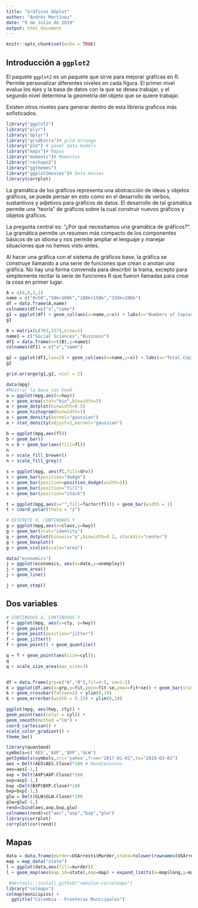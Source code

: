 ```yaml
---
title: "Gráficos GGplot"
author: "Andrés Martínez"
date: "9 de Julio de 2019"
output: html_document
---
```


```r
knitr::opts_chunk$set(echo = TRUE)
```

## Introducción a `ggplot2`

El paquete `ggplot2` es un paquete que sirve para mejorar gráficas en R. Permite personalizar diferentes niveles en cada figura. El primer nivel evalua los ejes y la basa de datos con la que se desea trabajar, y el segundo nivel determina la geometría del objeto que se quiere trabajar.

Existen otros niveles para generar dentro de esta libreria graficos más sofisticados.

```r
library("ggplot2")
library("plyr")
library("dplyr")
library("gridExtra")# grid arrange
library("plm") # panel data models
library("maps")# Mapas
library("moments")# Momentos
library("reshape2")
library("ggthemes")
library("ggplot2movies")# Data movies
library(corrplot)
```


La gramática de los gráficos representa una abstracción de ideas y objetos gráficos, se puede pensar en esto como en el desarrollo de verbos, sustantivos y adjetivos para gráficos de datos. El desarrollo de tal gramática permite una "teoría" de gráficos sobre la cual construir nuevos gráficos y objetos gráficos. 

La pregunta central es: “¿Por qué necesitamos una gramática de gráficos?”. La gramática permite un resumen más compacto de los componentes básicos de un idioma y nos permite ampliar el lenguaje y manejar situaciones que no hemos visto antes.

Al hacer una gráfica con el sistema de gráficos base, la gráfica se construye llamando a una serie de funciones que crean o anotan una gráfica. No hay una forma convenida para describir la trama, excepto para simplemente recitar la serie de funciones R que fueron llamadas para crear la cosa en primer lugar. 

```r

A = c(6,4,3,1)
name = c("0<50","50k<100k","100k<150k","150k<200k")
df = data.frame(A,name)
colnames(df)=c("x","name")
g1 = ggplot(df) + geom_col(aes(x=name,y=x)) + labs(x="Numbers of Copies Sold",y="Number of Books",title="Independent Textbook Publishing, Inc.",subtitle=" Distribution of Copies Sold",caption="",fill="")
g1
```







```r

B = matrix(c(703,337),nrow=1)
name1 = c("Social Sciences","Business")
df1 = data.frame(x=t(B),y=name1)
colnames(df1) = c("x","name")

g2 = ggplot(df1,las=2) + geom_col(aes(x=name,y=x)) + labs(x="Total Copies Sold",y="Market Classification",title="Total Copies Sold by Market Class",subtitle=" ",caption="",fill="") + coord_flip() + theme(axis.text.y=element_text(angle=90,hjust=1,vjust=0.5))
g2

```


```r


grid.arrange(g1,g2, ncol = 2)

```


```r
data(mpg)
#Mostrar la basa con head 
a = ggplot(mpg,aes(x=hwy))
a + geom_area(stat="bin",binwidth=5)
a + geom_dotplot(binwidth=0.5)
a + geom_histogram(binwidth=1)
a + geom_density(kernel="gaussian")
a + stat_density(adjust=1,kernel="gaussian")
```

```r

b = ggplot(mpg,aes(fl))
b + geom_bar()
n = b + geom_bar(aes(fill=fl))
n
n + scale_fill_brewer()
n + scale_fill_grey()

```


```r

s = ggplot(mpg, aes(fl,fill=drv))
s + geom_bar(position="dodge")
s + geom_bar(position=position_dodge(width=2))
s + geom_bar(position="fill")
s + geom_bar(position="stack")

```

```r

t = ggplot(mpg,aes(x="",fill=factor(fl))) + geom_bar(width = 1)
t + coord_polar(theta = "y")


```

```r
# DISCRETE X, CONTINUOUS Y
g = ggplot(mpg,aes(x=class,y=hwy))
g + geom_bar(stat="identity")
g + geom_dotplot(binaxis="y",binwidth=0.2, stackdir="center")
g + geom_boxplot()
g + geom_violin(scale="area")
```




```r

data("economics")
j = ggplot(economics, aes(x=date,y=unemploy))
j + geom_area()
j + geom_line()

j + geom_step()

```


## Dos variables

```r

# CONTINUOUS X, CONTINUOUS Y
f = ggplot(mpg, aes(x=cty, y=hwy))
f + geom_point()
f + geom_point(position="jitter")
f + geom_jitter()
f + geom_point() + geom_quantile()
```


```r


q = f + geom_point(aes(size=cyl)); 
q
q + scale_size_area(max_size=3)



```


```r

df = data.frame(grp=c("A","B"),fit=4:5, se=1:2)
k = ggplot(df,aes(x=grp,y=fit,ymin=fit-se,ymax=fit+se)) + geom_bar(stat="identity")
k + geom_crossbar(fatten=2) + ylim(0,10)
k + geom_errorbar(width = 0.25) + ylim(0,10)

```

```r
ggplot(mpg, aes(hwy, cty)) + 
geom_point(aes(color = cyl)) + 
geom_smooth(method ="lm") +
coord_cartesian() +
scale_color_gradient() +
theme_bw()
```



```r

library(quantmod)
symbols=c('AES','AXP','BXP','GLW')
getSymbols(symbols,src='yahoo',from="2017-01-01",to="2019-03-01")
aes = Delt(AES$AES.Close)*100 # Rendimientos
aes=aes[-1,]
axp = Delt(AXP$AXP.Close)*100
axp=axp[-1,]
bxp =Delt(BXP$BXP.Close)*100
bxp=bxp[-1,]
glw = Delt(GLW$GLW.Close)*100
glw=glw[-1,]
rend=cbind(aes,axp,bxp,glw)
colnames(rend)=c("aes","axp","bxp","glw")
library(corrplot)
corrplot(cor(rend))


```

## Mapas


```r

data = data.frame(murder=USArrests$Murder,state=tolower(rownames(USArrests)))
map = map_data("state")
l = ggplot(data,aes(fill=murder))
l + geom_map(aes(map_id=state),map=map) + expand_limits(x=map$long,y=map$lat)


```

```r
 #devtools::install_github("nebulae-co/colmaps")
library("colmaps")
colmap(municipios) +
  ggtitle("Colombia - Fronteras Municipales")

```

